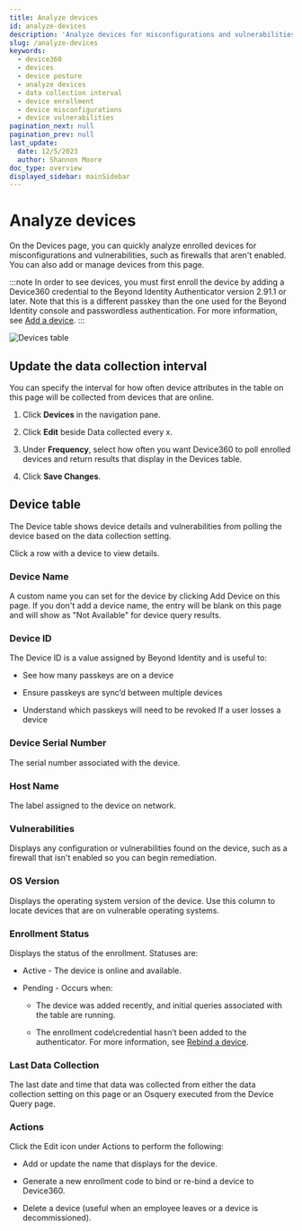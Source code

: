 ```yaml
---
title: Analyze devices
id: analyze-devices
description: 'Analyze devices for misconfigurations and vulnerabilities'
slug: /analyze-devices
keywords:
  - device360
  - devices
  - device posture
  - analyze devices
  - data collection interval
  - device enrollment
  - device misconfigurations
  - device vulnerabilities
pagination_next: null
pagination_prev: null
last_update:
  date: 12/5/2023
  author: Shannon Moore
doc_type: overview
displayed_sidebar: mainSidebar
---
```


# Analyze devices

On the Devices page, you can quickly analyze enrolled devices for misconfigurations and vulnerabilities, such as firewalls that aren't enabled. You can also add or manage devices from this page.

:::note
In order to see devices, you must first enroll the device by adding a Device360 credential to the Beyond Identity Authenticator version 2.91.1 or later. Note that this is a different passkey than the one used for the Beyond Identity console and passwordless authentication. For more information, see [Add a device](https://docs.beyondidentity.com/docs/add-device).
:::

![Devices table](../images/devices/device-table.png)

## Update the data collection interval

You can specify the interval for how often device attributes in the table on this page will be collected from devices that are online.

1. Click **Devices** in the navigation pane.

2. Click **Edit** beside Data collected every x.

3. Under **Frequency**, select how often you want Device360 to poll enrolled devices and return results that display in the Devices table.

4. Click **Save Changes**. 


## Device table

The Device table shows device details and vulnerabilities from polling the device based on the data collection setting.

Click a row with a device to view details. 

### Device Name

A custom name you can set for the device by clicking Add Device on this page. If you don't add a device name, the entry will be blank on this page and will show as "Not Available" for device query results. 

### Device ID

The Device ID is a value assigned by Beyond Identity and is useful to:

- See how many passkeys are on a device

- Ensure passkeys are sync’d between multiple devices

- Understand which passkeys will need to be revoked If a user losses a device

### Device Serial Number

The serial number associated with the device. 

### Host Name

The label assigned to the device on network. 

### Vulnerabilities

Displays any configuration or vulnerabilities found on the device, such as a firewall that isn't enabled so you can begin remediation. 
 
### OS Version

Displays the operating system version of the device. Use this column to locate devices that are on vulnerable operating systems. 

### Enrollment Status

Displays the status of the enrollment. Statuses are:

- Active - The device is online and available. 

- Pending - Occurs when:

    - The device was added recently, and initial queries associated with the table are running.

    - The enrollment code\credential hasn’t been added to the authenticator. For more information, see [Rebind a device](https://docs.beyondidentity.com/docs/rebind-device).

### Last Data Collection

The last date and time that data was collected from either the data collection setting on this page or an Osquery executed from the Device Query page.

### Actions

Click the Edit icon under Actions to perform the following:

- Add or update the name that displays for the device.

- Generate a new enrollment code to bind or re-bind a device to Device360.

- Delete a device (useful when an employee leaves or a device is decommissioned).